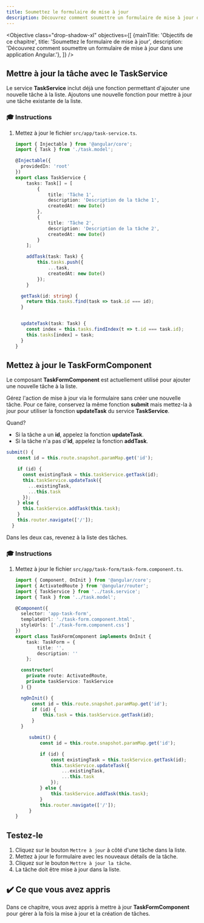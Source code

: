 ```yaml
---
title: Soumettez le formulaire de mise à jour
description: Découvrez comment soumettre un formulaire de mise à jour dans une application Angular.
---
```



<Objective class="drop-shadow-xl" objectives={[
{mainTitle: 'Objectifs de ce chapitre', title: 'Soumettez le formulaire de mise à jour', description: 'Découvrez comment soumettre un formulaire de mise à jour dans une application Angular.'},
]} />

## Mettre à jour la tâche avec le TaskService

Le service **TaskService** inclut déjà une fonction permettant d'ajouter une nouvelle tâche à la liste.
Ajoutons une nouvelle fonction pour mettre à jour une tâche existante de la liste.

### 🎓 Instructions

<Steps>

1. Mettez à jour le fichier `src/app/task-service.ts`.

   ```typescript ins={"Ajoutez la fonction de mise à jour de la tâche": 32-36}
   import { Injectable } from '@angular/core';
   import { Task } from './task.model';

   @Injectable({
     providedIn: 'root'
   })
   export class TaskService {
       tasks: Task[] = [
           {
               title: 'Tâche 1',
               description: 'Description de la tâche 1',
               createdAt: new Date()
           },
           {
               title: 'Tâche 2',
               description: 'Description de la tâche 2',
               createdAt: new Date()
           }
       ];

       addTask(task: Task) {
           this.tasks.push({
               ...task,
               createdAt: new Date()
           });
       }

     getTask(id: string) {
       return this.tasks.find(task => task.id === id);
     }


     updateTask(task: Task) {
       const index = this.tasks.findIndex(t => t.id === task.id);
       this.tasks[index] = task;
     }
   }
   ```

</Steps>

## Mettez à jour le TaskFormComponent

Le composant **TaskFormComponent** est actuellement utilisé pour ajouter une nouvelle tâche à la liste.

Gérez l'action de mise à jour via le formulaire sans créer une nouvelle tâche.
Pour ce faire, conservez la même fonction **submit** mais mettez-la à jour pour utiliser la fonction **updateTask** du service **TaskService**.

Quand?

- Si la tâche a un **id**, appelez la fonction **updateTask**.
- Si la tâche n'a pas d'**id**, appelez la fonction **addTask**.

```typescript
submit() {
    const id = this.route.snapshot.paramMap.get('id');

    if (id) {
      const existingTask = this.taskService.getTask(id);
      this.taskService.updateTask({
        ...existingTask,
        ...this.task
      });
    } else {
      this.taskService.addTask(this.task);
    }
    this.router.navigate(['/']);
  }
```

Dans les deux cas, revenez à la liste des tâches.

### 🎓 Instructions

<Steps>

1. Mettez à jour le fichier `src/app/task-form/task-form.component.ts`.

   ```typescript ins={"Ajoutez la fonction updateTask": 28-42}
   import { Component, OnInit } from '@angular/core';
   import { ActivatedRoute } from '@angular/router';
   import { TaskService } from '../task.service';
   import { Task } from '../task.model';

   @Component({
     selector: 'app-task-form',
     templateUrl: './task-form.component.html',
     styleUrls: ['./task-form.component.css']
   })
   export class TaskFormComponent implements OnInit {
       task: TaskForm = {
           title: '',
           description: ''
       };

     constructor(
       private route: ActivatedRoute,
       private taskService: TaskService
     ) {}

     ngOnInit() {
         const id = this.route.snapshot.paramMap.get('id');
         if (id) {
             this.task = this.taskService.getTask(id);
         }
     }

        submit() {
            const id = this.route.snapshot.paramMap.get('id');

            if (id) {
                const existingTask = this.taskService.getTask(id);
                this.taskService.updateTask({
                    ...existingTask,
                    ...this.task
                });
            } else {
                this.taskService.addTask(this.task);
            }
            this.router.navigate(['/']);
        }
   }
   ```

</Steps>

## Testez-le

<Steps>

1. Cliquez sur le bouton `Mettre à jour` à côté d'une tâche dans la liste.
2. Mettez à jour le formulaire avec les nouveaux détails de la tâche.
3. Cliquez sur le bouton `Mettre à jour la tâche`.
4. La tâche doit être mise à jour dans la liste.

</Steps>

## ✔️ Ce que vous avez appris

Dans ce chapitre, vous avez appris à mettre à jour **TaskFormComponent** pour gérer à la fois la mise à jour et la création de tâches.

